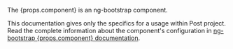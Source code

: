 <div className="alert alert-info mb-bigger-big">
  <p className="alert-heading">The {props.component} is an ng-bootstrap component.</p>
  <p>This documentation gives only the specifics for a usage within Post project.<br/>
    Read the complete information about the component's configuration in <a href={`https://ng-bootstrap.github.io/#/components/${props.component}`} target="_blank" rel="nofollow">ng-bootstrap {props.component} documentation</a>.</p>
</div>
